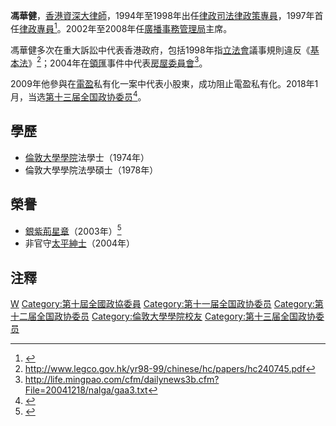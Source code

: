 '''馮華健'''{{SBS}}{{SC}}{{JP}}，[[香港|香港]][[資深大律師|資深大律師]]，1994年至1998年出任[[律政司|律政司]][[法律政策專員_(香港)|法律政策專員]]，1997年首任[[官方律政專員|律政專員]]<ref>{{cite web |url=http://www.hkba.hk/cn/aboutus/Daniel%20_R_FUNG.html |title=存档副本 |accessdate=2009-01-01 |deadurl=yes |archiveurl=https://web.archive.org/web/20070311143051/http://www.hkba.hk/cn/aboutus/Daniel%20_R_FUNG.html |archivedate=2007-03-11 }}</ref>。2002年至2008年任[[廣播事務管理局|廣播事務管理局]]主席。

馮華健多次在重大訴訟中代表香港政府，包括1998年指[[香港立法會|立法會]]議事規則違反《[[香港基本法|基本法]]》<ref>http://www.legco.gov.hk/yr98-99/chinese/hc/papers/hc240745.pdf</ref>；2004年在[[領匯|領匯]]事件中代表[[房屋委員會|房屋委員會]]<ref>http://life.mingpao.com/cfm/dailynews3b.cfm?File=20041218/nalga/gaa3.txt</ref>。

2009年他參與在[[電盈|電盈]]私有化一案中代表小股東，成功阻止電盈私有化。2018年1月，当选[[中国人民政治协商会议第十三届全国委员会委员名单|第十三届全国政协委员]]<ref>{{Cite web|url=http://sports.163.com/18/0126/06/D92BRKK400051C89.html|title=中国人民政治协商会议第十三届全国委员会委员名单|accessdate=2018-01-26|last=|work=网易|archive-url=https://web.archive.org/web/20180127143232/http://sports.163.com/18/0126/06/D92BRKK400051C89.html|archive-date=2018-01-27|dead-url=yes}}</ref>。

==學歷==
*[[倫敦大學學院|倫敦大學學院]]法學士（1974年）
*倫敦大學學院法學碩士（1978年）

==榮譽==
*[[銀紫荊星章|銀紫荊星章]]（2003年）<ref>{{cite web|url=http://paper.wenweipo.com/2003/07/01/HK0307010239.htm |title=香港特區政府二○○三年授勳名單 |publisher=文匯報 |date=2003-07-01|accessdate=2020-10-18}}</ref>
*非官守[[太平紳士|太平紳士]]（2004年）

==注釋==
{{reflist}}

{{DEFAULTSORT:Fung, Wah Kin}}
[[Category:馮姓|W]]
[[Category:第十屆全國政協委員|Category:第十屆全國政協委員]]
[[Category:第十一届全国政协委员|Category:第十一届全国政协委员]]
[[Category:第十二届全国政协委员|Category:第十二届全国政协委员]]
[[Category:倫敦大學學院校友|Category:倫敦大學學院校友]]
[[Category:第十三届全国政协委员|Category:第十三届全国政协委员]]